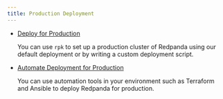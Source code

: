 ```yaml
---
title: Production Deployment
---
```


<head>
    <meta name="title" content="Production Deployment | Redpanda Docs"/>
    <meta name="description" content="Production Deployment."/>
    <link rel="canonical" href="https://docs.redpanda.com/docs/deploy/deployment-option/self-hosted/manual/production/" />
</head>

- [Deploy for Production](../production/production-deployment)
  
    You can use `rpk` to set up a production cluster of Redpanda using our default deployment or by writing a custom deployment script.

- [Automate Deployment for Production](../production/production-deployment-automation)
  
    You can use automation tools in your environment such as Terraform and Ansible to deploy Redpanda for production.